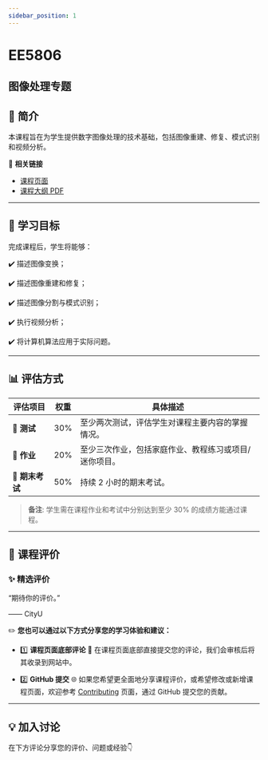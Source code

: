 ```yaml
---
sidebar_position: 1
---
```


# EE5806
## 图像处理专题

## **📘 简介**
本课程旨在为学生提供数字图像处理的技术基础，包括图像重建、修复、模式识别和视频分析。

🔗 **相关链接**
- [课程页面](https://www.cityu.edu.hk/catalogue/pg/202425/course/EE5806.htm)
- [课程大纲 PDF](https://www.cityu.edu.hk/catalogue/pg/202425/course/EE5806.pdf)

---

## **🎯 学习目标**

完成课程后，学生将能够：

✔️ 描述图像变换；

✔️ 描述图像重建和修复；

✔️ 描述图像分割与模式识别；

✔️ 执行视频分析；

✔️ 将计算机算法应用于实际问题。

---

## **📊 评估方式**

| **评估项目**          | **权重** | **具体描述**                                                                                       |
|----------------------|---------|---------------------------------------------------------------------------------------------------|
| **📝 测试**          | 30%     | 至少两次测试，评估学生对课程主要内容的掌握情况。                                                  |
| **📂 作业**          | 20%     | 至少三次作业，包括家庭作业、教程练习或项目/迷你项目。                                            |
| **📝 期末考试**      | 50%     | 持续 2 小时的期末考试。                                                                            |

> **备注**: 学生需在课程作业和考试中分别达到至少 30% 的成绩方能通过课程。

---

## **💬 课程评价**

### ✨ **精选评价**
<div className={commentStyles.commentBox}>
    <p className={commentStyles.commentText}>
        “期待你的评价。”
    </p>
    <p className={commentStyles.commentAuthor}>—— CityU</p>
</div>

✏️ **您也可以通过以下方式分享您的学习体验和建议：**

- 1️⃣ **课程页面底部评论**
💬 在课程页面底部直接提交您的评论，我们会审核后将其收录到网站中。

- 2️⃣ **GitHub 提交**
🌐 如果您希望更全面地分享课程评价，或希望修改或新增课程页面，欢迎参考 [Contributing](/contributing) 页面，通过 GitHub 提交您的贡献。

---

## **💡 加入讨论**

在下方评论分享您的评价、问题或经验👇
<Utterances />
